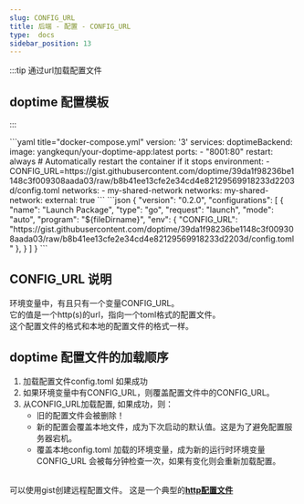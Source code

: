 ```yaml
---
slug: CONFIG_URL
title: 后端 - 配置 - CONFIG_URL
type:  docs
sidebar_position: 13
---
```




:::tip 通过url加载配置文件
## doptime 配置模板
:::

<Tabs> 
<TabItem value="docker-compose" label="docker-compose">
```yaml title="docker-compose.yml"
version: '3'
services:
  doptimeBackend:
    image:  yangkequn/your-doptime-app:latest
    ports:
      - "8001:80"  
    restart: always  # Automatically restart the container if it stops
    environment:
      - CONFIG_URL=https://gist.githubusercontent.com/doptime/39da1f98236be1148c3f009308aada03/raw/b8b41ee13cfe2e34cd4e82129569918233d2203d/config.toml
    networks:
      - my-shared-network
networks:
  my-shared-network:
    external: true
```
</TabItem>


<TabItem value="VSCode">
```json
{
    "version": "0.2.0",
    "configurations": [
        {
            "name": "Launch Package",
            "type": "go",
            "request": "launch",
            "mode": "auto",
            "program": "${fileDirname}",
            "env": {
                "CONFIG_URL": "https://gist.githubusercontent.com/doptime/39da1f98236be1148c3f009308aada03/raw/b8b41ee13cfe2e34cd4e82129569918233d2203d/config.toml"
            },
        }
    ]
}
```
</TabItem>
</Tabs>

## **CONFIG_URL 说明**
环境变量中，有且只有一个变量CONFIG_URL。  
它的值是一个http(s)的url，指向一个toml格式的配置文件。  
这个配置文件的格式和本地的配置文件的格式一样。  

## **doptime 配置文件的加载顺序**  
1. 加载配置文件config.toml  如果成功
2. 如果环境变量中有CONFIG_URL，则覆盖配置文件中的CONFIG_URL。
3. 从CONFIG_URL加载配置, 如果成功，则：
   -  旧的配置文件会被删除！  
   -  新的配置会覆盖本地文件，成为下次启动的默认值。这是为了避免配置服务器宕机。  
   -  覆盖本地config.toml 加载的环境变量，成为新的运行时环境变量  
 CONFIG_URL 会被每分钟检查一次，如果有变化则会重新加载配置。  

&nbsp;&nbsp;&nbsp;&nbsp;  
可以使用gist创建远程配置文件。 这是一个典型的[**http配置文件**](https://gist.githubusercontent.com/doptime/39da1f98236be1148c3f009308aada03/raw/b8b41ee13cfe2e34cd4e82129569918233d2203d/config.toml)

